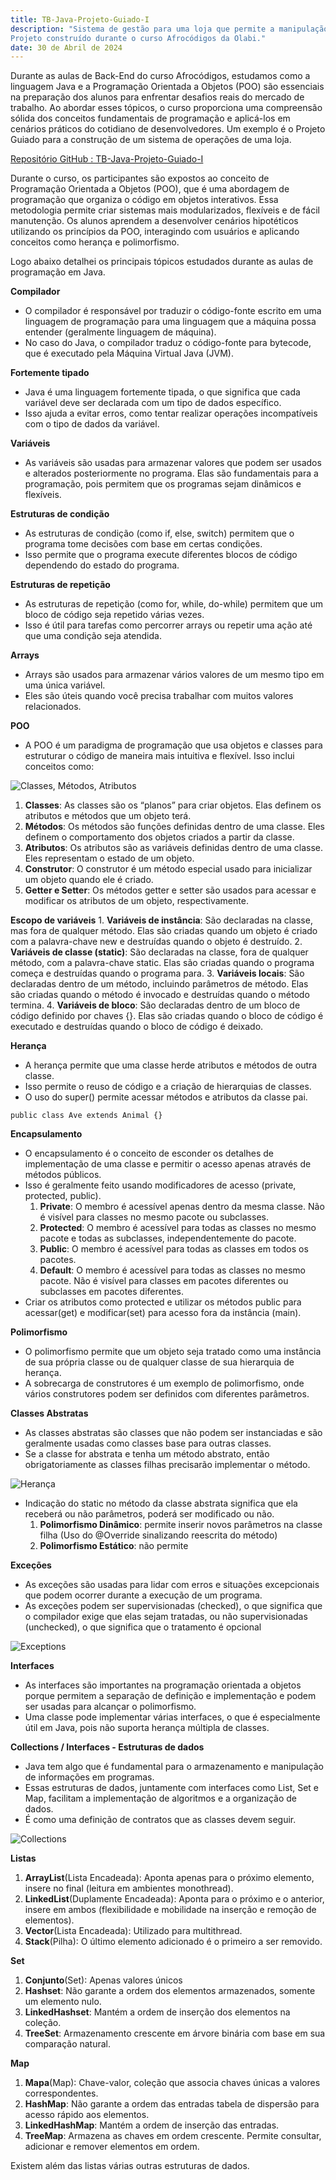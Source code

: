 ```yaml
---
title: TB-Java-Projeto-Guiado-I
description: "Sistema de gestão para uma loja que permite a manipulação de produtos, clientes e vendas.
Projeto construído durante o curso Afrocódigos da Olabi."
date: 30 de Abril de 2024
---
```


Durante as aulas de Back-End do curso Afrocódigos, estudamos como a linguagem Java e a Programação Orientada a Objetos (POO) são essenciais na preparação dos alunos para enfrentar desafios reais do mercado de trabalho. Ao abordar esses tópicos, o curso proporciona uma compreensão sólida dos conceitos fundamentais de programação e aplicá-los em cenários práticos do cotidiano de desenvolvedores. Um exemplo é o Projeto Guiado para a construção de um sistema de operações de uma loja.

[Repositório GitHub : TB-Java-Projeto-Guiado-I](https://github.com/hugomacielads/TB-Java-Projeto-Guiado-I)

Durante o curso, os participantes são expostos ao conceito de Programação Orientada a Objetos (POO), que é uma abordagem de programação que organiza o código em objetos interativos. Essa metodologia permite criar sistemas mais modularizados, flexíveis e de fácil manutenção. Os alunos aprendem a desenvolver cenários hipotéticos utilizando os princípios da POO, interagindo com usuários e aplicando conceitos como herança e polimorfismo.

Logo abaixo detalhei os principais tópicos estudados durante as aulas de programação em Java.

**Compilador**
- O compilador é responsável por traduzir o código-fonte escrito em uma linguagem de programação para uma linguagem que a máquina possa entender (geralmente linguagem de máquina). 
- No caso do Java, o compilador traduz o código-fonte para bytecode, que é executado pela Máquina Virtual Java (JVM).

**Fortemente tipado**
- Java é uma linguagem fortemente tipada, o que significa que cada variável deve ser declarada com um tipo de dados específico.
- Isso ajuda a evitar erros, como tentar realizar operações incompatíveis com o tipo de dados da variável.

**Variáveis**
- As variáveis são usadas para armazenar valores que podem ser usados e alterados posteriormente no programa. 
Elas são fundamentais para a programação, pois permitem que os programas sejam dinâmicos e flexíveis.

**Estruturas de condição**
- As estruturas de condição (como if, else, switch) permitem que o programa tome decisões com base em certas condições.
- Isso permite que o programa execute diferentes blocos de código dependendo do estado do programa.

**Estruturas de repetição**
- As estruturas de repetição (como for, while, do-while) permitem que um bloco de código seja repetido várias vezes.
- Isso é útil para tarefas como percorrer arrays ou repetir uma ação até que uma condição seja atendida.

**Arrays**
- Arrays são usados para armazenar vários valores de um mesmo tipo em uma única variável.
- Eles são úteis quando você precisa trabalhar com muitos valores relacionados.

**POO**
- A POO é um paradigma de programação que usa objetos e classes para estruturar o código de maneira mais intuitiva e flexível. Isso inclui conceitos como:

![Classes, Métodos, Atributos](classes.png)

1. **Classes**: As classes são os “planos” para criar objetos. Elas definem os atributos e métodos que um objeto terá.
2. **Métodos**: Os métodos são funções definidas dentro de uma classe. Eles definem o comportamento dos objetos criados a partir da classe.
3. **Atributos**: Os atributos são as variáveis definidas dentro de uma classe. Eles representam o estado de um objeto.
4. **Construtor**: O construtor é um método especial usado para inicializar um objeto quando ele é criado.
5. **Getter e Setter**: Os métodos getter e setter são usados para acessar e modificar os atributos de um objeto, respectivamente.

**Escopo de variáveis**
	1. **Variáveis de instância**: São declaradas na classe, mas fora de qualquer método. Elas são criadas quando um objeto é criado com a palavra-chave new e destruídas quando o objeto é destruído.
	2. **Variáveis de classe (static)**: São declaradas na classe, fora de qualquer método, com a palavra-chave static. Elas são criadas quando o programa começa e destruídas quando o programa para.
	3. **Variáveis locais**: São declaradas dentro de um método, incluindo parâmetros de método. Elas são criadas quando o método é invocado e destruídas quando o método termina.
	4. **Variáveis de bloco**: São declaradas dentro de um bloco de código definido por chaves {}. Elas são criadas quando o bloco de código é executado e destruídas quando o bloco de código é deixado.

**Herança**
- A herança permite que uma classe herde atributos e métodos de outra classe.
- Isso permite o reuso de código e a criação de hierarquias de classes. 
- O uso do super() permite acessar métodos e atributos da classe pai.

```
public class Ave extends Animal {}
```

**Encapsulamento**
- O encapsulamento é o conceito de esconder os detalhes de implementação de uma classe e permitir o acesso apenas através de métodos públicos.
- Isso é geralmente feito usando modificadores de acesso (private, protected, public).
    1. **Private**: O membro é acessível apenas dentro da mesma classe. Não é visível para classes no mesmo pacote ou subclasses.
    2. **Protected**: O membro é acessível para todas as classes no mesmo pacote e todas as subclasses, independentemente do pacote.
    3. **Public**: O membro é acessível para todas as classes em todos os pacotes.
    4. **Default**: O membro é acessível para todas as classes no mesmo pacote. Não é visível para classes em pacotes diferentes ou subclasses em pacotes diferentes.
- Criar os atributos como protected e utilizar os métodos public para acessar(get) e modificar(set) para acesso fora da instância (main).
	
**Polimorfismo**
- O polimorfismo permite que um objeto seja tratado como uma instância de sua própria classe ou de qualquer classe de sua hierarquia de herança.
- A sobrecarga de construtores é um exemplo de polimorfismo, onde vários construtores podem ser definidos com diferentes parâmetros.

**Classes Abstratas**
- As classes abstratas são classes que não podem ser instanciadas e são geralmente usadas como classes base para outras classes.
- Se a classe for abstrata e tenha um método abstrato, então obrigatoriamente as classes filhas precisarão implementar o método.

![Herança](herança.png)

- Indicação do static no método da classe abstrata significa que ela receberá ou não parâmetros, poderá ser modificado ou não.
    1. **Polimorfismo Dinâmico**: permite inserir novos parâmetros na classe filha (Uso do @Override sinalizando reescrita do método)
    2. **Polimorfismo Estático**: não permite
	
**Exceções**
- As exceções são usadas para lidar com erros e situações excepcionais que podem ocorrer durante a execução de um programa. 
- As exceções podem ser supervisionadas (checked), o que significa que o compilador exige que elas sejam tratadas, ou não supervisionadas (unchecked), o que significa que o tratamento é opcional

![Exceptions](exceções.png)
	
**Interfaces**
- As interfaces são importantes na programação orientada a objetos porque permitem a separação de definição e implementação e podem ser usadas para alcançar o polimorfismo.
- Uma classe pode implementar várias interfaces, o que é especialmente útil em Java, pois não suporta herança múltipla de classes.
	
**Collections / Interfaces - Estruturas de dados**
- Java tem algo que é fundamental para o armazenamento e manipulação de informações em programas. 
- Essas estruturas de dados, juntamente com interfaces como List, Set e Map, facilitam a implementação de algoritmos e a organização de dados.
- É como uma definição de contratos que as classes devem seguir.

![Collections](coleções.png)

**Listas**
1. **ArrayList**(Lista Encadeada): Aponta apenas para o próximo elemento, insere no final (leitura em ambientes monothread).
2. **LinkedList**(Duplamente Encadeada): Aponta para o próximo e o anterior, insere em ambos (flexibilidade e mobilidade na inserção e remoção de elementos).
3. **Vector**(Lista Encadeada): Utilizado para multithread.
4. **Stack**(Pilha): O último elemento adicionado é o primeiro a ser removido.

**Set**
1. **Conjunto**(Set): Apenas valores únicos
2. **Hashset**: Não garante a ordem dos elementos armazenados, somente um elemento nulo.
3. **LinkedHashset**: Mantém a ordem de inserção dos elementos na coleção.
4. **TreeSet**: Armazenamento crescente em árvore binária com base em sua comparação natural.

**Map**
1. **Mapa**(Map): Chave-valor,  coleção que associa chaves únicas a valores correspondentes.
2. **HashMap**: Não garante a ordem das entradas tabela de dispersão para acesso rápido aos elementos.
3. **LinkedHashMap**: Mantém a ordem de inserção das entradas.
4. **TreeMap**: Armazena as chaves em ordem crescente. Permite consultar, adicionar e remover elementos em ordem.

Existem além das listas várias outras estruturas de dados.
